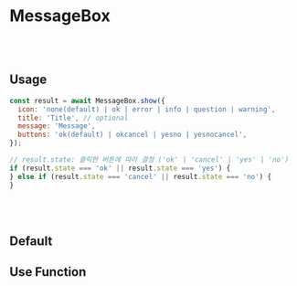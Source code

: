 

<Meta of={MessageBoxStories} />

# MessageBox
<br />
<br />

## Usage

```javascript
const result = await MessageBox.show({
  icon: 'none(default) | ok | error | info | question | warning',
  title: 'Title', // optional
  message: 'Message',
  buttons: 'ok(default) | okcancel | yesno | yesnocancel',
});

// result.state: 클릭한 버튼에 따라 결정 ('ok' | 'cancel' | 'yes' | 'no')
if (result.state === 'ok' || result.state === 'yes') {
} else if (result.state === 'cancel' || result.state === 'no') {
}
```

<br />
<br />

## Default

<Canvas of={MessageBoxStories.Default} />

## Use Function

<Canvas of={MessageBoxStories.UseFunction} />

```html
<aa-button id="showMessageBox" color="primary">Show MessageBox</aa-button>

<script>
  const button = document.querySelector('#showMessageBox');

  button.addEventListener('click', async () => {
    const result = await MessageBox.show({
      icon: 'question',
      title: '저장',
      message: '저장하시겠습니까?시간이 많이 걸릴 수 있습니다.',
      buttons: 'yesno',
    });

    if (result.state === 'yes') {
      // 아니오 버튼을 클릭했을 때의 로직
    } else if (result.state === 'no') {
      // 예 버튼을 클릭했을 때의 로직
    }
  });
</script>
```
